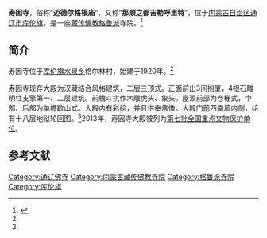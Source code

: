 {{Infobox Tibetan Buddhist monastery
| name = 寿因寺
| image = 
|image size = 250px
| alt = 
| caption = 
| t = 
| w = 
| to = 
| ipa = {{IPA|}}
| z = 
| thdl = 
| e = 
| tc = 寿因寺
| s = 寿因寺
| p = 
| m = 
| k = 
| pushpin_map = 
| latd = | latm =  | lats =  | latNS =
| longd = | longm= | longs =| longEW =
| iso_region = 
| map_caption = 
| mapsize = 
| location_country = 中国
| location = {{CHN}}[[内蒙古自治区|内蒙古自治区]][[通辽市|通辽市]][[库伦旗|库伦旗]]
| coordinates_display = 
| founded_by = 
| date_founded = 
| date_renovated = 
| sect = [[格鲁派|格鲁派]]
| mather = 
| children = 
| dedicated_to = 
| tulku = [[迈德尔活佛|迈德尔活佛]]
| head_lama = 
| head_mgh = 
| no._of_monks = 
| architecture = 
| festivals = 
| footnotes = 
}}
{{文物保护单位
| 级别 = 全国
| 图片 = 
| 名称 = 寿因寺大殿
| 编号 = 7-0914-3-212
| 分类 = 古建筑
| 时代 = 清
| 所在 = [[内蒙古自治区|内蒙古自治区]][[通辽市|通辽市]][[库伦旗|库伦旗]]
| 登录 = 2013年3月
| Cat = 内蒙古全国重点文物保护单位
}}

'''寿因寺'''，俗称“'''迈德尔格根庙'''”，又称“'''那顺之都吉勒呼里特'''”，位于[[内蒙古自治区|内蒙古自治区]][[通辽市|通辽市]][[库伦旗|库伦旗]]，是一座[[藏传佛教|藏传佛教]][[格鲁派|格鲁派]]寺院。<ref name=tlswhj>{{Cite web |url=http://www.tlgov.cn/index1/news.asp?id=90 |title=通辽市旗县（区）级文物保护单位，通辽市文化局，于2013-07-16查阅 |access-date=2013-07-15 |archive-date=2013-07-17 |archive-url=https://archive.is/20130717063055/http://www.tlgov.cn/index1/news.asp?id=90 |dead-url=yes }}</ref>

==简介==
寿因寺位于[[库伦旗|库伦旗]][[水泉乡|水泉乡]]格尔林村，始建于1920年。<ref name=tlswhj/>

寿因寺现存大殿为汉藏结合风格建筑，二层三顶式。正面前出3间抱厦，4根石雕明柱支擎第一、二层建筑。前檐斗拱作木雕虎头、象头。屋顶前部为卷栅式，中部、后部为单檐歇山式。大殿内有彩绘，并且供奉佛像。大殿门前西南墙内侧，绘有十八层地狱轮回图。<ref name=tlswhj/>2013年，寿因寺大殿被列为[[第七批全国重点文物保护单位|第七批全国重点文物保护单位]]。

==参考文献==
{{reflist}}

{{内蒙古全国重点文物保护单位}}
[[Category:通辽佛寺|Category:通辽佛寺]]
[[Category:内蒙古藏传佛教寺院|Category:内蒙古藏传佛教寺院]]
[[Category:格鲁派寺院|Category:格鲁派寺院]]
[[Category:库伦旗|Category:库伦旗]]